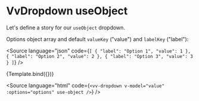 
<Meta title="Components/Dropdown/Props/useObject" />

# VvDropdown useObject

Let's define a story for our `useObject` dropdown.

Options object array and default `valueKey` ("value") and `labelKey` ("label"):

<Source
	language="json"
	code={`[
	{
		"label": "Option 1",
		"value": 1
	},
	{
		"label": "Option 2",
		"value": 2
	},
	{
		"label": "Option 3",
		"value": 3
	}
]`}
/>

<Canvas>
	<Story
		name="useObject"
		args={{
			options: [
				{
					label: 'Option 1',
					value: 1
				},
				{
					label: 'Option 2',
					value: 2
				},
				{
					label: 'Option 3',
					value: 3
				}
			],
			useObject: true
		}}>
		{Template.bind({})}
	</Story>
</Canvas>

<Source
	language="html"
	code={`<vv-dropdown v-model="value" :options="options" use-object />`}
/>
